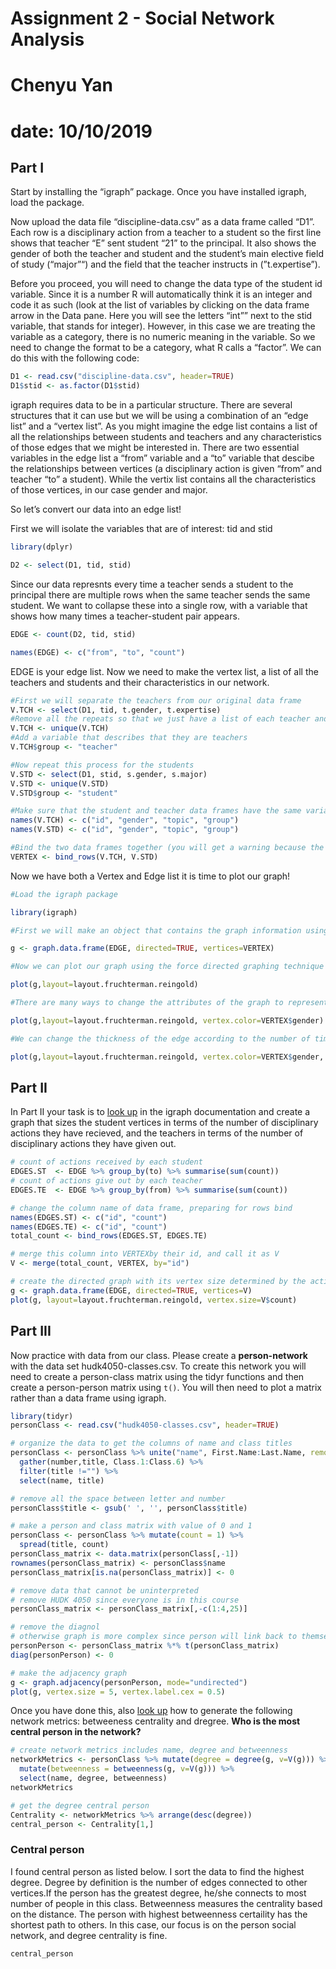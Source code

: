 # Assignment 2 - Social Network Analysis
# Chenyu Yan
# date: 10/10/2019

## Part I
Start by installing the "igraph" package. Once you have installed igraph, load the package.

Now upload the data file "discipline-data.csv" as a data frame called "D1". Each row is a disciplinary action from a teacher to a student so the first line shows that teacher "E" sent student "21" to the principal. It also shows the gender of both the teacher and student and the student's main elective field of study ("major"") and the field that the teacher instructs in ("t.expertise").

Before you proceed, you will need to change the data type of the student id variable. Since it is a number R will automatically think it is an integer and code it as such (look at the list of variables by clicking on the data frame arrow in the Data pane. Here you will see the letters "int"" next to the stid variable, that stands for integer). However, in this case we are treating the variable as a category, there is no numeric meaning in the variable. So we need to change the format to be a category, what R calls a "factor". We can do this with the following code:

```r
D1 <- read.csv("discipline-data.csv", header=TRUE)
D1$stid <- as.factor(D1$stid)
```

igraph requires data to be in a particular structure. There are several structures that it can use but we will be using a combination of an "edge list" and a "vertex list". As you might imagine the edge list contains a list of all the relationships between students and teachers and any characteristics of those edges that we might be interested in. There are two essential variables in the edge list a "from" variable and a "to" variable that descibe the relationships between vertices (a disciplinary action is given "from" and teacher "to" a student). While the vertix list contains all the characteristics of those vertices, in our case gender and major.

So let's convert our data into an edge list!

First we will isolate the variables that are of interest: tid and stid

```r
library(dplyr)

D2 <- select(D1, tid, stid)
```

Since our data represnts every time a teacher sends a student to the principal there are multiple rows when the same teacher sends the same student. We want to collapse these into a single row, with a variable that shows how many times a teacher-student pair appears.

```r

EDGE <- count(D2, tid, stid)

names(EDGE) <- c("from", "to", "count")

```

EDGE is your edge list. Now we need to make the vertex list, a list of all the teachers and students and their characteristics in our network.

```r

#First we will separate the teachers from our original data frame
V.TCH <- select(D1, tid, t.gender, t.expertise)
#Remove all the repeats so that we just have a list of each teacher and their characteristics
V.TCH <- unique(V.TCH)
#Add a variable that describes that they are teachers
V.TCH$group <- "teacher"

#Now repeat this process for the students
V.STD <- select(D1, stid, s.gender, s.major)
V.STD <- unique(V.STD)
V.STD$group <- "student"

#Make sure that the student and teacher data frames have the same variables names
names(V.TCH) <- c("id", "gender", "topic", "group")
names(V.STD) <- c("id", "gender", "topic", "group")

#Bind the two data frames together (you will get a warning because the teacher data frame has 5 types of id (A,B,C,D,E) and the student has 25 (1-30), this isn't a problem)
VERTEX <- bind_rows(V.TCH, V.STD)

```

Now we have both a Vertex and Edge list it is time to plot our graph!

```r
#Load the igraph package

library(igraph)

#First we will make an object that contains the graph information using our two dataframes EDGE and VERTEX. Notice that we have made "directed = TRUE" - our graph is directed since discipline is being given from a teacher to a student.

g <- graph.data.frame(EDGE, directed=TRUE, vertices=VERTEX)

#Now we can plot our graph using the force directed graphing technique - our old friend Fruchertman-Reingold!

plot(g,layout=layout.fruchterman.reingold)

#There are many ways to change the attributes of the graph to represent different characteristics of the newtork. For example, we can color the nodes according to gender.

plot(g,layout=layout.fruchterman.reingold, vertex.color=VERTEX$gender)

#We can change the thickness of the edge according to the number of times a particular teacher has sent a particular student to the principal.

plot(g,layout=layout.fruchterman.reingold, vertex.color=VERTEX$gender, edge.width=EDGE$count)

```


## Part II

In Part II your task is to [look up](http://igraph.org/r/) in the igraph documentation and create a graph that sizes the student vertices in terms of the number of disciplinary actions they have recieved, and the teachers in terms of the number of disciplinary actions they have given out.

```r

# count of actions received by each student
EDGES.ST  <- EDGE %>% group_by(to) %>% summarise(sum(count))
# count of actions give out by each teacher
EDGES.TE  <- EDGE %>% group_by(from) %>% summarise(sum(count))

# change the column name of data frame, preparing for rows bind
names(EDGES.ST) <- c("id", "count")
names(EDGES.TE) <- c("id", "count")
total_count <- bind_rows(EDGES.ST, EDGES.TE)

# merge this column into VERTEXby their id, and call it as V
V <- merge(total_count, VERTEX, by="id")

# create the directed graph with its vertex size determined by the action counts
g <- graph.data.frame(EDGE, directed=TRUE, vertices=V)
plot(g, layout=layout.fruchterman.reingold, vertex.size=V$count)

```


## Part III

Now practice with data from our class. Please create a **person-network** with the data set hudk4050-classes.csv. To create this network you will need to create a person-class matrix using the tidyr functions and then create a person-person matrix using `t()`. You will then need to plot a matrix rather than a data frame using igraph.

```r
library(tidyr)
personClass <- read.csv("hudk4050-classes.csv", header=TRUE)

# organize the data to get the columns of name and class titles
personClass <- personClass %>% unite("name", First.Name:Last.Name, remove=TRUE) %>% 
  gather(number,title, Class.1:Class.6) %>% 
  filter(title !="") %>%
  select(name, title)

# remove all the space between letter and number
personClass$title <- gsub(' ', '', personClass$title)

# make a person and class matrix with value of 0 and 1
personClass <- personClass %>% mutate(count = 1) %>% 
  spread(title, count)
personClass_matrix <- data.matrix(personClass[,-1])
rownames(personClass_matrix) <- personClass$name
personClass_matrix[is.na(personClass_matrix)] <- 0

# remove data that cannot be uninterpreted
# remove HUDK 4050 since everyone is in this course
personClass_matrix <- personClass_matrix[,-c(1:4,25)]

# remove the diagnol 
# otherwise graph is more complex since person will link back to themselves
personPerson <- personClass_matrix %*% t(personClass_matrix)
diag(personPerson) <- 0

# make the adjacency graph
g <- graph.adjacency(personPerson, mode="undirected")
plot(g, vertex.size = 5, vertex.label.cex = 0.5)

```


Once you have done this, also [look up](http://igraph.org/r/) how to generate the following network metrics: betweeness centrality and dregree. **Who is the most central person in the network?**

```r

# create network metrics includes name, degree and betweenness
networkMetrics <- personClass %>% mutate(degree = degree(g, v=V(g))) %>%
  mutate(betweenness = betweenness(g, v=V(g))) %>%
  select(name, degree, betweenness)
networkMetrics

# get the degree central person
Centrality <- networkMetrics %>% arrange(desc(degree))
central_person <- Centrality[1,]

```

### Central person

I found central person as listed below. I sort the data to find the highest degree. Degree by definition is the number of edges connected to other vertices.If the person has the greatest degree, he/she connects to most number of people in this class. Betweenness measures the centrality based on the distance. The person with highest betweenness certaility has the shortest path to others. In this case, our focus is on the person social network, and degree centrality is fine.

```r
central_person
```

